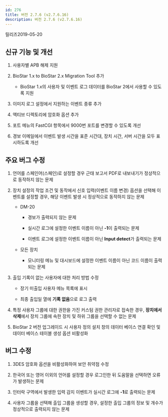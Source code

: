 ```yaml
---
id: 276
title: 버전 2.7.6 (v2.7.6.16)
description: 버전 2.7.6 (v2.7.6.16)
---
```


릴리즈<Separator/>2019-05-20

## 신규 기능 및 개선

1. 사용자별 APB 해제 지원

1. BioStar 1.x to BioStar 2.x Migration Tool 추가

    * BioStar 1.x의 사용자 및 이벤트 로그 데이터를 BioStar 2에서 사용할 수 있도록 지원

1. 이미지 로그 설정에서 지원하는 이벤트 종류 추가

1. 액티브 디렉토리에 암호화 옵션 추가

1. 포트 메뉴의 FastCGI 항목에서 9000번 포트를 변경할 수 있도록 개선

1. 경보 이메일에서 이벤트 발생 시간을 표준 시간대, 장치 시간, 서버 시간을 모두 표시하도록 개선

## 주요 버그 수정

1. 언어를 스페인어(스페인)로 설정할 경우 근태 보고서 PDF로 내보내기가 정상적으로 동작하지 않는 문제

1. 장치 설정의 작업 조건 및 동작에서 신호 입력(이벤트 이름 변경) 옵션을 선택해 이벤트를 설정할 경우, 해당 이벤트 발생 시 정상적으로 동작하지 않는 문제

    * DM-20

        * 경보가 출력되지 않는 문제

        * 실시간 로그에 설정한 이벤트 이름이 아닌 **-1**이 출력되는 문제

        * 이벤트 로그에 설정한 이벤트 이름이 아닌 **Input detect**가 출력되는 문제

    * 모든 장치

        * 모니터링 메뉴 및 대시보드에 설정한 이벤트 이름이 아닌 코드 이름이 출력되는 문제

1. 출입 기록이 없는 사용자에 대한 처리 방법 수정

    * 장기 미출입 사용자 메뉴 목록에 표시

    * 최종 출입일 열에 **기록 없음**으로 로그 출력

1. 특정 사용자 그룹에 대한 권한을 가진 커스텀 권한 관리자로 접속한 경우, **장치에서 삭제**에서 장치 그룹에 속한 장치 및 하위 그룹을 선택할 수 없는 문제

1. BioStar 2 버전 업그레이드 시 사용자 정의 설치 창의 데이터 베이스 연결 확인 및 데이터 베이스 테이블 생성 옵션 비활성화

## 버그 수정

1. 3DES 암호화 옵션을 비활성화하여 보안 취약점 수정

1. 한국어 또는 영어 이외의 언어를 설정할 경우 로그인한 뒤 도움말을 선택하면 오류가 발생하는 문제

1. 인터락 구역에서 발생한 입력 감지 이벤트가 실시간 로그에 **-1**로 출력되는 문제

1. 사용자 그룹을 선택해 출입 그룹을 생성할 경우, 설정한 출입 그룹의 정보 및 개수가 정상적으로 출력되지 않는 문제